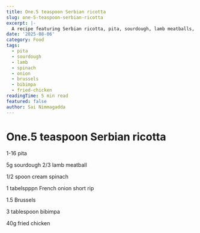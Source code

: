 ```yaml
---
title: One.5 teaspoon Serbian ricotta
slug: one-5-teaspoon-serbian-ricotta
excerpt: |-
  A recipe featuring Serbian ricotta, pita, sourdough, lamb meatballs, spinach, onion, Brussels sprouts, bibimpa, and fried chicken.
date: '2025-08-06'
category: Food
tags:
  - pita
  - sourdough
  - lamb
  - spinach
  - onion
  - brussels
  - bibimpa
  - fried-chicken
readingTime: 5 min read
featured: false
author: Sai Nimmagadda
---
```

# One.5 teaspoon Serbian ricotta

1-16 pita

5g sourdough 2/3 lamb meatball

1/2 spoon cream spinach

1 tabelspppn French onion short rip

1.5 Brussels

3 tablespoon bibimpa

40g fried chicken
